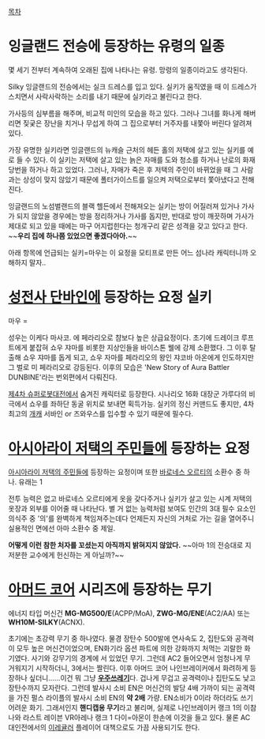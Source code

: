 [[목차]]

= 잉글랜드 전승에 등장하는 유령의 일종 =
몇 세기 전부터 계속하여 오래된 집에 나타나는 유령. 망령의 일종이라고도 생각된다.

Silky
잉글랜드의 전승에서는 실크 드레스를 입고 있다. 실키가 움직였을 때 이 드레스가 스치면서 사락사락하는 소리를 내기 때문에 실키라고 불린다고 한다.

가사등의 심부름을 해주며, 비교적 미인의 모습을 하고 있다. 그러나 그녀를 화나게 해버리면 짖궂은 장난을 치거나 무섭게 하여 그 집으로부터 거주자를 내쫓아 버린다 알려져 있다.

가장 유명한 실키라면 잉글랜드의 뉴캐슬 근처의 헤든 홀의 저택에 살고 있는 실키를 예로 들 수 있다. 이 실키는 저택에 살고 있는 늙은 자매를 도와 청소를 하거나 난로의 화재 당번을 하거나 하고 있었다. 그러나, 자매가 죽은 후 저택의 주인이 바뀌었을 때 그 사람과는 상성이 맞지 않았기 때문에 폴터가이스트를 일으켜 저택으로부터 쫓아냈다고 전해진다.

잉글랜드의 노섬벌랜드의 블랙 헬든에서 전해져오는 실키는 방이 어질러져 있거나 가사가 되지 않았을 경우에는 방을 정리하거나 가사를 돕지만, 반대로 방이 깨끗하며 가사가 제대로 되고 있을 때에는 마구 어지럽힌다는 청개구리 같은 성격을 갖고 있다고 한다.
~~'''우리 집에 하나쯤 있었으면 좋겠다아아.'''~~

아래 항목에 언급되는 실키=마우는 이 요정을 모티프로 만든 어느 섬나라 캐릭터니까 오해하지 말자..
= [[성전사 단바인]]에 등장하는 요정 실키=마우 =

성우는 이케다 마사코.
에 페라리오로 챰보다 높은 상급요정이다. 초기에 드레이크 루프트에게 붙잡혀 쇼우 쟈마를 비롯한 지상인들을 바이스톤 웰에 강제 소환했다. 그 이후 탈출해 쇼우 쟈마를 돕게 되고, 쇼우 자마를 페라리오의 왕인 쟈코바 아온에게 인도하지만 그 벌로 미 페라리오로 강등된다. 이후의 모습은 'New Story of Aura Battler DUNBINE'라는 번외편에서 다뤄진다.

[[제4차 슈퍼로봇대전]]에서 숨겨진 캐릭터로 등장한다. 시나리오 16화 대장군 가루다의 비극에서 쇼우를 좌하단 동굴 위치로 보내면 획득가능. 실키의 정신 커맨드도 좋지만, 4차 최고의 [[개캐]] 서바인 or 즈와우스를 입수할 수 있기 때문에 필수다.

= [[아시아라이 저택의 주민들]]에 등장하는 요정 =
[[아시아라이 저택의 주민들]]에 등장하는 요정이며 또한 [[바로네스 오르티]]의 소환수 중 하나. 유래는 1

전투 능력은 없고 바로네스 오르티에게 옷을 갖다주거나 실키가 살고 있는 시계 저택의 옷장과 외부를 이어줄 때 나타난다. 별 거 없는 능력처럼 보여도 인간의 3대 필수 요소인 의식주 중 '의'를 완벽하게 책임져주는데다 언제든지 자신의 거처로 가는 길을 열어주니 실용적인 면에선 아마 소환수 중 제일. 

'''어떻게 이런 참한 처자를 꼬셨는지 아직까지 밝혀지지 않았다.'''
~~아마 1의 전승대로 지저분한 교수에게 헌신하는 게 아닐까?~~

= [[아머드 코어]] 시리즈에 등장하는 무기 =
에너지 타입 머신건 
'''MG-MG500/E'''(ACPP/MoA), '''ZWG-MG/ENE'''(AC2/AA) 또는 '''WH10M-SILKY'''(ACNX).

초기에는 초강력 무기 중 하나였다. 물경 장탄수 500발에 연사속도 2, 집탄도와 공격력이 모두 높은 머신건이었으며, EN화기라 옵션 파트에 의한 강화까지 처먹는 괴랄한 화기였다. 사기와 강무기의 경계에 서 있었던 무기.
그런데 AC2 들어오면서 엄청나게 무거워지기 시작하더니, 3에서는 짤린다. 이후 아머드 코어 나인브레이커에서 화려하게 등장하나 싶더니……이건 뭐 그냥 '''[[우주쓰레기]]'''다. 겁나게 무겁고 공격력이나 집탄도도 낮고 장탄수까지 모자란다. 그런데 발사시 소비 EN은 머신건의 발당 4배 가까이 되는 공격력을 가진 펄스 라이플의 발사시 소비 EN의 '''약 2배''' 가량. EN소비가 0이라 하더라도 쓰기 어려운 화기.
그래서인지 '''핸디캡용 무기'''라고 불리며, 실제로 나인브레이커 랭크 1의 이참나와 라스트 레이븐 VR아레나 랭크 1 다이=아몬이 한손에 이것을 들고 있다. 물론 AC 대인전에서의 [[이레귤러]] 플레이어 대책으로도 가끔 사용되기도 한다.
